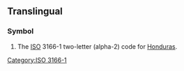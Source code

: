 {{also|hN|.hn|h*n|Hn.}}
==Translingual==

===Symbol===
{{head|mul|symbol}}
# The [[ISO]] 3166-1 two-letter (alpha-2) code for [[Honduras]].

[[Category:ISO 3166-1]]